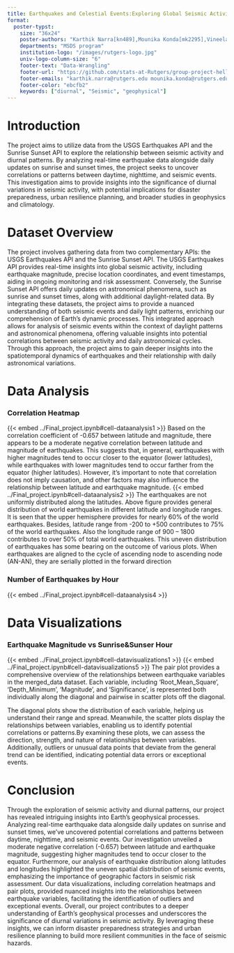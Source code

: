 ---
title: Earthquakes and Celestial Events:Exploring Global Seismic Activity and Daily Light Patterns!
format:
  poster-typst: 
    size: "36x24"
    poster-authors: "Karthik Narra[kn489],Mounika Konda[mk2295],Vineela Sunkara[vs875]"
    departments: "MSDS program"
    institution-logo: "/images/rutgers-logo.jpg"
    univ-logo-column-size: "6"
    footer-text: "Data-Wrangling"
    footer-url: "https://github.com/stats-at-Rutgers/group-project-helloworld_3"
    footer-emails: "karthik.narra@rutgers.edu mounika.konda@rutgers.edu vineela.sunkara@rutgers.edu"
    footer-color: "ebcfb2"
    keywords: ["diurnal", "Seismic", "geophysical"]
---

# Introduction
The project aims to utilize data from the USGS Earthquakes API and the Sunrise Sunset API to explore the relationship between seismic activity and diurnal patterns. By analyzing real-time earthquake data alongside daily updates on sunrise and sunset times, the project seeks to uncover correlations or patterns between daytime, nighttime, and seismic events. This investigation aims to provide insights into the significance of diurnal variations in seismic activity, with potential implications for disaster preparedness, urban resilience planning, and broader studies in geophysics and climatology.

# Dataset Overview
The project involves gathering data from two complementary APIs: the USGS Earthquakes API and the Sunrise Sunset API. The USGS Earthquakes API provides real-time insights into global seismic activity, including earthquake magnitude, precise location coordinates, and event timestamps, aiding in ongoing monitoring and risk assessment. Conversely, the Sunrise Sunset API offers daily updates on astronomical phenomena, such as sunrise and sunset times, along with additional daylight-related data. By integrating these datasets, the project aims to provide a nuanced understanding of both seismic events and daily light patterns, enriching our comprehension of Earth's dynamic processes. This integrated approach allows for analysis of seismic events within the context of daylight patterns and astronomical phenomena, offering valuable insights into potential correlations between seismic activity and daily astronomical cycles. Through this approach, the project aims to gain deeper insights into the spatiotemporal dynamics of earthquakes and their relationship with daily astronomical variations.

# Data Analysis
### Correlation Heatmap
{{< embed ../Final_project.ipynb#cell-dataanalysis1 >}}
Based on the correlation coefficient of -0.657 between latitude and magnitude, there appears to be a moderate negative correlation between latitude and magnitude of earthquakes. This suggests that, in general, earthquakes with higher magnitudes tend to occur closer to the equator (lower latitudes), while earthquakes with lower magnitudes tend to occur farther from the equator (higher latitudes). However, it's important to note that correlation does not imply causation, and other factors may also influence the relationship between latitude and earthquake magnitude.
{{< embed ../Final_project.ipynb#cell-dataanalysis2 >}}
The earthquakes are not uniformly distributed along the latitudes. Above figure provides general distribution of
world earthquakes in different latitude and longitude ranges. It is seen that the upper hemisphere provides
for nearly 60% of the world earthquakes. Besides, latitude range from -200 to +500 contributes to 75% of the world earthquakes. Also the longitude range of 900
– 1800 contributes to over 50% of total world earthquakes. This uneven distribution of earthquakes has some bearing on the outcome of various plots.
When earthquakes are aligned to the cycle of ascending node to ascending node (AN-AN), they are serially plotted in the forward direction

### Number of Earthquakes by Hour
{{< embed ../Final_project.ipynb#cell-dataanalysis4 >}}

# Data Visualizations
### Earthquake Magnitude vs Sunrise&Sunser Hour
{{< embed ../Final_project.ipynb#cell-datavisualizations1 >}}
{{< embed ../Final_project.ipynb#cell-datavisualizations5 >}}
The pair plot provides a comprehensive overview of the relationships between earthquake variables in the merged_data dataset. Each variable, including 'Root_Mean_Square', 'Depth_Minimum', 'Magnitude', and 'Significance', is represented both individually along the diagonal and pairwise in scatter plots off the diagonal.

The diagonal plots show the distribution of each variable, helping us understand their range and spread. Meanwhile, the scatter plots 
display the relationships between variables, enabling us to identify potential correlations or patterns.By examining these plots, 
we can assess the direction, strength, and nature of relationships between variables. Additionally, outliers or unusual data points 
that deviate from the general trend can be identified, indicating potential data errors or exceptional events.

# Conclusion

Through the exploration of seismic activity and diurnal patterns, our project has revealed intriguing insights into Earth's geophysical 
processes. Analyzing real-time earthquake data alongside daily updates on sunrise and sunset times, we've uncovered potential 
correlations and patterns between daytime, nighttime, and seismic events. Our investigation unveiled a moderate negative correlation 
(-0.657) between latitude and earthquake magnitude, suggesting higher magnitudes tend to occur closer to the equator. Furthermore, 
our analysis of earthquake distribution along latitudes and longitudes highlighted the uneven spatial distribution of seismic events, 
emphasizing the importance of geographic factors in seismic risk assessment. Our data visualizations, including correlation heatmaps
 and pair plots, provided nuanced insights into the relationships between earthquake variables, facilitating the identification of 
 outliers and exceptional events. Overall, our project contributes to a deeper understanding of Earth's geophysical processes and 
 underscores the significance of diurnal variations in seismic activity. By leveraging these insights, we can inform disaster 
 preparedness strategies and urban resilience planning to build more resilient communities in the face of seismic hazards.